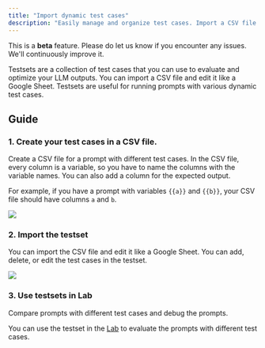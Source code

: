 ```yaml
---
title: "Import dynamic test cases"
description: "Easily manage and organize test cases. Import a CSV file and edit it like a Google Sheet."
---
```

<Note> This is a **beta** feature. Please do let us know if you encounter any issues. We'll continuously improve it.</Note>

Testsets are a collection of test cases that you can use to evaluate and optimize your LLM outputs. You can import a CSV file and edit it like a Google Sheet. Testsets are useful for running prompts with various dynamic test cases.

## Guide
### 1. Create your test cases in a CSV file.
Create a CSV file for a prompt with different test cases. In the CSV file, every column is a variable, so you have to name the columns with the variable names. You can also add a column for the expected output. 

For example, if you have a prompt with variables `{{a}}` and `{{b}}`, your CSV file should have columns `a` and `b`.

<Frame>
<img  src="https://keywordsai-static.s3.us-east-1.amazonaws.com/docs/evaluations/testset-csv.png" />
</Frame>

### 2. Import the testset
You can import the CSV file and edit it like a Google Sheet. You can add, delete, or edit the test cases in the testset.

<Frame>
<img src="https://keywordsai-static.s3.us-east-1.amazonaws.com/docs/evaluations/testset-create.png" />
</Frame>

### 3. Use testsets in Lab
Compare prompts with different test cases and debug the prompts.

You can use the testset in the [Lab](/features/prompt/lab) to evaluate the prompts with different test cases.